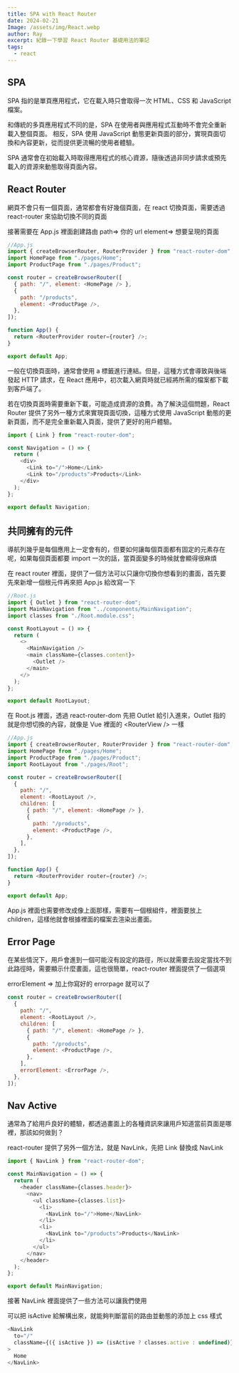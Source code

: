 ```yaml
---
title: SPA with React Router
date: 2024-02-21
Image: /assets/img/React.webp
author: Ray
excerpt: 紀錄一下學習 React Router 基礎用法的筆記
tags:
  - react
---
```


## SPA

SPA 指的是單頁應用程式，它在載入時只會取得一次 HTML、CSS 和 JavaScript 檔案。

和傳統的多頁應用程式不同的是，SPA 在使用者與應用程式互動時不會完全重新載入整個頁面。 相反，SPA 使用 JavaScript 動態更新頁面的部分，實現頁面切換和內容更新，從而提供更流暢的使用者體驗。

SPA 通常會在初始載入時取得應用程式的核心資源，隨後透過非同步請求或預先載入的資源來動態取得頁面內容。

## React Router

網頁不會只有一個頁面，通常都會有好幾個頁面，在 react 切換頁面，需要透過 react-router 來協助切換不同的頁面

<Snippet text="npm install react-router-dom" />

接著需要在 App.js 裡面創建路由
path=> 你的 url
element=> 想要呈現的頁面

```js
//App.js
import { createBrowserRouter, RouterProvider } from "react-router-dom";
import HomePage from "./pages/Home";
import ProductPage from "./pages/Product";

const router = createBrowserRouter([
  { path: "/", element: <HomePage /> },
  {
    path: "/products",
    element: <ProductPage />,
  },
]);

function App() {
  return <RouterProvider router={router} />;
}

export default App;
```

一般在切換頁面時，通常會使用 a 標籤進行連結。但是，這種方式會導致與後端發起 HTTP 請求，在 React 應用中，初次載入網頁時就已經將所需的檔案都下載到客戶端了。

若在切換頁面時需要重新下載，可能造成資源的浪費。為了解決這個問題，React Router 提供了另外一種方式來實現頁面切換，這種方式使用 JavaScript 動態的更新頁面，而不是完全重新載入頁面，提供了更好的用戶體驗。

```js
import { Link } from "react-router-dom";

const Navigation = () => {
  return (
    <div>
      <Link to="/">Home</Link>
      <Link to="/products">Products</Link>
    </div>
  );
};

export default Navigation;
```

## 共同擁有的元件

導航列幾乎是每個應用上一定會有的，但要如何讓每個頁面都有固定的元素存在呢，如果每個頁面都要 import 一次的話，當頁面變多的時候就會顯得很麻煩

在 react router 裡面，提供了一個方法可以只讓你切換你想看到的畫面，首先要先來新增一個根元件再來把 App.js 給改寫一下

```js
//Root.js
import { Outlet } from "react-router-dom";
import MainNavigation from "../components/MainNavigation";
import classes from "./Root.module.css";

const RootLayout = () => {
  return (
    <>
      <MainNavigation />
      <main className={classes.content}>
        <Outlet />
      </main>
    </>
  );
};

export default RootLayout;
```

在 Root.js 裡面，透過 react-router-dom 先把 Outlet 給引入進來，Outlet 指的就是你想切換的內容，就像是 Vue 裡面的 \<RouterView /> 一樣

```js
//App.js
import { createBrowserRouter, RouterProvider } from "react-router-dom";
import HomePage from "./pages/Home";
import ProductPage from "./pages/Product";
import RootLayout from "./pages/Root";

const router = createBrowserRouter([
  {
    path: "/",
    element: <RootLayout />,
    children: [
      { path: "/", element: <HomePage /> },
      {
        path: "/products",
        element: <ProductPage />,
      },
    ],
  },
]);

function App() {
  return <RouterProvider router={router} />;
}

export default App;
```

App.js 裡面也需要修改成像上面那樣，需要有一個根組件，裡面要放上 children，這樣他就會根據裡面的檔案去渲染出畫面。

## Error Page

在某些情況下，用戶會進到一個可能沒有設定的路徑，所以就需要去設定當找不到此路徑時，需要顯示什麼畫面，這也很簡單，react-router 裡面提供了一個選項

errorElement => 加上你寫好的 errorpage 就可以了

```js
const router = createBrowserRouter([
  {
    path: "/",
    element: <RootLayout />,
    children: [
      { path: "/", element: <HomePage /> },
      {
        path: "/products",
        element: <ProductPage />,
      },
    ],
    errorElement: <ErrorPage />,
  },
]);
```

## Nav Active

通常為了給用戶良好的體驗，都透過畫面上的各種資訊來讓用戶知道當前頁面是哪裡，那該如何做到？

react-router 提供了另外一個方法，就是 NavLink，先把 Link 替換成 NavLink

```js
import { NavLink } from "react-router-dom";

const MainNavigation = () => {
  return (
    <header className={classes.header}>
      <nav>
        <ul className={classes.list}>
          <li>
            <NavLink to="/">Home</NavLink>
          </li>
          <li>
            <NavLink to="/products">Products</NavLink>
          </li>
        </ul>
      </nav>
    </header>
  );
};

export default MainNavigation;
```

接著 NavLink 裡面提供了一些方法可以讓我們使用

可以把 isActive 給解構出來，就能夠判斷當前的路由並動態的添加上 css 樣式

```js
<NavLink
  to="/"
  className={({ isActive }) => (isActive ? classes.active : undefined)}
>
  Home
</NavLink>
```
